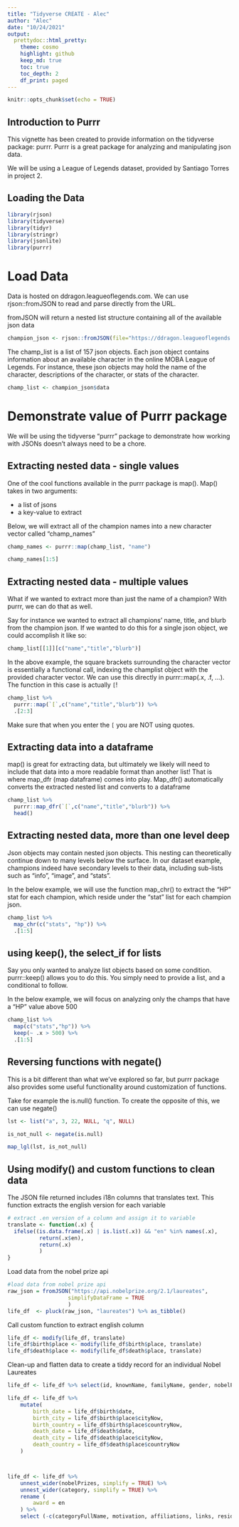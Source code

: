 ```yaml
---
title: "Tidyverse CREATE - Alec"
author: "Alec"
date: "10/24/2021"
output: 
  prettydoc::html_pretty:
    theme: cosmo
    highlight: github
    keep_md: true
    toc: true
    toc_depth: 2
    df_print: paged
---
```


```r
knitr::opts_chunk$set(echo = TRUE)
```

## Introduction to Purrr

This vignette has been created to provide information on the tidyverse package: purrr. Purrr is a great package for analyzing and manipulating json data.

We will be using a League of Legends dataset, provided by Santiago Torres in project 2.

## Loading the Data

```r
library(rjson)
library(tidyverse)
library(tidyr)
library(stringr)
library(jsonlite)
library(purrr)
```

# Load Data

Data is hosted on ddragon.leagueoflegends.com. We can use rjson::fromJSON to read and parse directly from the URL.

fromJSON will return a nested list structure containing all of the available json data

```r
champion_json <- rjson::fromJSON(file="https://ddragon.leagueoflegends.com/cdn/11.19.1/data/en_US/champion.json")
```


The champ_list is a list of 157 json objects. Each json object contains information about an available character in the online MOBA League of Legends. For instance, these json objects may hold the name of the character, descriptions of the character, or stats of the character. 

```r
champ_list <- champion_json$data
```

# Demonstrate value of Purrr package

We will be using the tidyverse "purrr" package to demonstrate how working with JSONs doesn't always need to be a chore.

## Extracting nested data - single values

One of the cool functions available in the purrr package is map(). Map() takes in two arguments:

- a list of jsons
- a key-value to extract

Below, we will extract all of the champion names into a new character vector called "champ_names"

```r
champ_names <- purrr::map(champ_list, "name")

champ_names[1:5]
```

## Extracting nested data - multiple values

What if we wanted to extract more than just the name of a champion? With purrr, we can do that as well. 

Say for instance we wanted to extract all champions' name, title, and blurb from the champion json. If we wanted to do this for a single json object, we could accomplish it like so:

```r
champ_list[[1]][c("name","title","blurb")]

```

In the above example, the square brackets surrounding the character vector is essentially a functional call, indexing the champlist object with the provided character vector. We can use this directly in purrr::map(.x, .f, ...). The function in this case is actually `[`!

```r
champ_list %>%
  purrr::map(`[`,c("name","title","blurb")) %>%
  .[2:3]
```

Make sure that when you enter the `[` you are NOT using quotes.


## Extracting data into a dataframe

map() is great for extracting data, but ultimately we likely will need to include that data into a more readable format than another list! That is where map_dfr (map dataframe) comes into play. Map_dfr() automatically converts the extracted nested list and converts to a dataframe

```r
champ_list %>%
  purrr::map_dfr(`[`,c("name","title","blurb")) %>%
  head()
```


## Extracting nested data, more than one level deep

Json objects may contain nested json objects. This nesting can theoretically continue down to many levels below the surface. In our dataset example, champions indeed have secondary levels to their data, including sub-lists such as "info", "image", and "stats".

In the below example, we will use the function map_chr() to extract the "HP" stat for each champion, which reside under the "stat" list for each champion json.

```r
champ_list %>%
  map_chr(c("stats", "hp")) %>%
  .[1:5]
```

## using keep(), the select_if for lists

Say you only wanted to analyze list objects based on some condition. purrr::keep() allows you to do this. You simply need to provide a list, and a conditional to follow.

In the below example, we will focus on analyzing only the champs that have a "HP" value above 500

```r
champ_list %>%
  map(c("stats","hp")) %>%
  keep(~ .x > 500) %>%
  .[1:5]
```

## Reversing functions with negate()

This is a bit different than what we've explored so far, but purrr package also provides some useful functionality around customization of functions. 

Take for example the is.null() function. To create the opposite of this, we can use negate()

```r
lst <- list("a", 3, 22, NULL, "q", NULL)

is_not_null <- negate(is.null)

map_lgl(lst, is_not_null)
```


## Using modify() and custom functions to clean data


The JSON file returned includes i18n columns that translates text. This function extracts the english version for each variable

```r

# extract .en version of a column and assign it to variable
translate <- function(.x) {
  ifelse((is.data.frame(.x) | is.list(.x)) && "en" %in% names(.x),
          return(.x$en),
          return(.x)
          )
}


```


Load data from the nobel prize api

```r

#load data from nobel prize api
raw_json = fromJSON("https://api.nobelprize.org/2.1/laureates",
                   simplifyDataFrame = TRUE
                   ) 
life_df  <- pluck(raw_json, "laureates") %>% as_tibble()

```


Call custom function to extract english column

```r

life_df <- modify(life_df, translate)
life_df$birth$place <- modify(life_df$birth$place, translate)
life_df$death$place <- modify(life_df$death$place, translate)

```


Clean-up and flatten data to create a tiddy record for an individual Nobel Laureates

```r


life_df <- life_df %>% select(id, knownName, familyName, gender, nobelPrizes, birth, death)

life_df <- life_df %>%
    mutate(
        birth_date = life_df$birth$date,
        birth_city = life_df$birth$place$cityNow,
        birth_country = life_df$birth$place$countryNow,
        death_date = life_df$death$date,
        death_city = life_df$death$place$cityNow,
        death_country = life_df$death$place$countryNow 
    )



life_df <- life_df %>%
    unnest_wider(nobelPrizes, simplify = TRUE) %>%
    unnest_wider(category, simplify = TRUE) %>%
    rename (
        award = en
    ) %>%
    select (-c(categoryFullName, motivation, affiliations, links, residences, birth, death, se, no))


```




